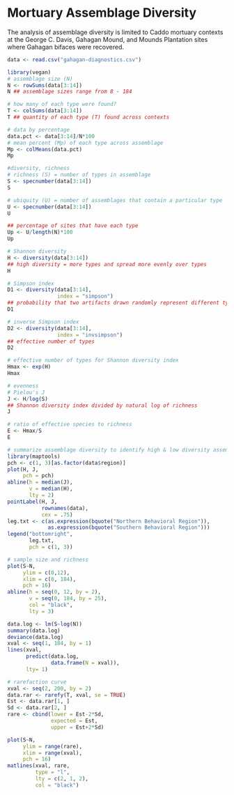 # Mortuary Assemblage Diversity

The analysis of assemblage diversity is limited to Caddo mortuary contexts at the George C. Davis, Gahagan Mound, and Mounds Plantation sites where Gahagan bifaces were recovered.

```r
data <- read.csv("gahagan-diagnostics.csv")

library(vegan)
# assemblage size (N)
N <- rowSums(data[3:14])
N ## assemblage sizes range from 8 - 184

# how many of each type were found?
T <- colSums(data[3:14])
T ## quantity of each type (T) found across contexts

# data by percentage
data.pct <- data[3:14]/N*100
# mean percent (Mp) of each type across assemblage
Mp <- colMeans(data.pct)
Mp

#diversity, richness
# richness (S) = number of types in assemblage
S <- specnumber(data[3:14])
S

# ubiquity (U) = number of assemblages that contain a particular type
U <- specnumber(data[3:14])
U

## percentage of sites that have each type
Up <- U/length(N)*100
Up

# Shannon diversity
H <- diversity(data[3:14])
## high diversity = more types and spread more evenly over types
H

# Simpson index
D1 <- diversity(data[3:14], 
                index = "simpson")
## probability that two artifacts drawn randomly represent different types
D1

# inverse Simpson index
D2 <- diversity(data[3:14], 
                index = "invsimpson")
## effective number of types
D2

# effective number of types for Shannon diversity index
Hmax <- exp(H)
Hmax

# evenness
# Pielou's J
J <- H/log(S)
## Shannon diversity index divided by natural log of richness
J

# ratio of effective species to richness
E <- Hmax/S
E

# summarize assemblage diversity to identify high & low diversity assemblages
library(maptools)
pch <- c(1, 3)[as.factor(data$region)]
plot(H, J, 
     pch = pch)
abline(h = median(J), 
       v = median(H), 
       lty = 2)
pointLabel(H, J, 
           rownames(data), 
           cex = .75)
leg.txt <- c(as.expression(bquote("Northern Behavioral Region")), 
             as.expression(bquote("Southern Behavioral Region")))
legend("bottomright", 
       leg.txt, 
       pch = c(1, 3))

# sample size and richness
plot(S~N, 
     ylim = c(0,12), 
     xlim = c(0, 184), 
     pch = 16)
abline(h = seq(0, 12, by = 2), 
       v = seq(0, 184, by = 25), 
       col = "black", 
       lty = 3)

data.log <- lm(S~log(N))
summary(data.log)
deviance(data.log)
xval <- seq(1, 184, by = 1)
lines(xval, 
      predict(data.log,
              data.frame(N = xval)),
      lty= 1)

# rarefaction curve
xval <- seq(2, 200, by = 2)
data.rar <- rarefy(T, xval, se = TRUE)
Est <- data.rar[1, ]
Sd <- data.rar[2, ]
rare <- cbind(lower = Est-2*Sd, 
              expected = Est, 
              upper = Est+2*Sd)

plot(S~N, 
     ylim = range(rare), 
     xlim = range(xval), 
     pch = 16)
matlines(xval, rare, 
         type = "l", 
         lty = c(2, 1, 2), 
         col = "black")
```

